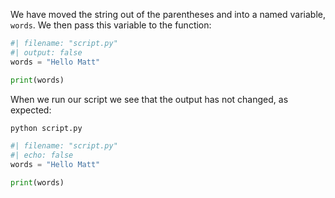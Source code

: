 We have moved the string out of the parentheses and into a named variable, `words`. We then pass this variable to the function:



```python
#| filename: "script.py"
#| output: false
words = "Hello Matt"

print(words)
```


When we run our script we see that the output has not changed, as expected:


```.bash
python script.py
```

```python
#| filename: "script.py"
#| echo: false
words = "Hello Matt"

print(words)
```
